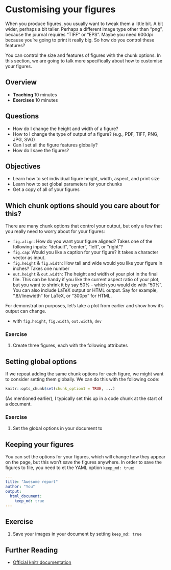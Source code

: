 # Customising your figures

When you produce figures, you usually want to tweak them a little bit. A bit wider, perhaps a bit taller. Perhaps a different image type other than "png", because the journal requires "TIFF" or "EPS". Maybe you need 600dpi because you're going to print it really big. So how do you control these features?

You can control the size and features of figures with the chunk options. In this section, we are going to talk more specifically about how to customise your figures.

## Overview

* **Teaching** 10 minutes
* **Exercises** 10 minutes

## Questions

* How do I change the height and width of a figure?
* How to I change the type of output of a figure? (e.g., PDF, TIFF, PNG, JPG, SVG)
* Can I set all the figure features globally?
* How do I save the figures?

## Objectives

* Learn how to set individual figure height, width, aspect, and print size
* Learn how to set global parameters for your chunks
* Get a copy of all of your figures

## Which chunk options should you care about for this?

There are many chunk options that control your output, but only a few that you really need to worry about for your figures:

- `fig.align`: How do you want your figure aligned? Takes one of the following inputs: "default", "center", "left", or "right"?
- `fig.cap`: Would you like a caption for your figure? It takes a character vector as input.
- `fig.height` & `fig.width`: How tall and wide would you like your figure in inches? Takes one number
- `out.height` & `out.width`: The height and width of your plot in the final file. This can be handy if you like the current aspect ratio of your plot, but you want to shrink it by say 50% - which you would do with "50%". You can also include LaTeX output or HTML output. Say for example, ".8//linewidth" for LaTeX, or "300px" for HTML.

For demonstration purposes, let's take a plot from earlier and show how it's output can change.

* with `fig.height`, `fig.width`, `out.width`, `dev`

### Exercise {.exercise}

1. Create three figures, each with the following attributes

## Setting global options

If we repeat adding the same chunk options for each figure, we might want to consider setting them globally. We can do this with the following code:

```r
knitr::opts_chunk$set(chunk_option1 = TRUE, ...)
```

(As mentioned earlier), I typically set this up in a code chunk at the start of a document.

### Exercise {.exercise}

1. Set the global options in your document to 

## Keeping your figures

You can set the options for your figures, which will change how they appear on the page, but this won't save the figures anywhere. In order to save the figures to file, you need to et the YAML option `keep_md: true`:

```YAML
---
title: "Awesome report"
author: "You"
output:
  html_document:
    keep_md: true
---
```

## Exercise {.exercise}

1. Save your images in your document by setting `keep_md: true`

## Further Reading

- [Official knitr documentation](https://yihui.name/knitr/options/#plots)
